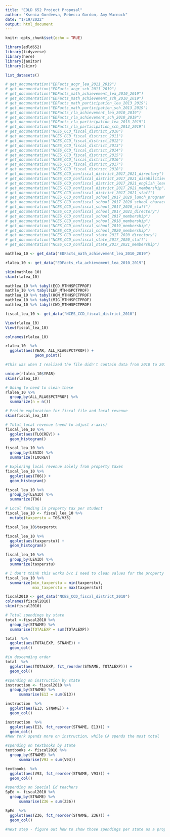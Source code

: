 ```yaml
---
title: "EDLD 652 Project Proposal"
author: "Ksenia Gordeeva, Rebecca Gordon, Amy Warnock"
date: "1/19/2022"
output: html_document
---
```


```r
knitr::opts_chunk$set(echo = TRUE)

library(edld652)
library(tidyverse)
library(here)
library(janitor)
library(skimr)
```

```r
list_datasets()
```

```r
# get_documentation("EDFacts_acgr_lea_2011_2019")
# get_documentation("EDFacts_acgr_sch_2011_2019")
# get_documentation("EDFacts_math_achievement_lea_2010_2019")
# get_documentation("EDFacts_math_achievement_sch_2010_2019")
# get_documentation("EDFacts_math_participation_lea_2013_2019")
# get_documentation("EDFacts_math_participation_sch_2013_2019")
# get_documentation("EDFacts_rla_achievement_lea_2010_2019")
# get_documentation("EDFacts_rla_achievement_sch_2010_2019")
# get_documentation("EDFacts_rla_participation_lea_2013_2019")
# get_documentation("EDFacts_rla_participation_sch_2013_2019")
# get_documentation("NCES_CCD_fiscal_district_2010")
# get_documentation("NCES_CCD_fiscal_district_2011")
# get_documentation("NCES_CCD_fiscal_district_2012")
# get_documentation("NCES_CCD_fiscal_district_2013")
# get_documentation("NCES_CCD_fiscal_district_2014")
# get_documentation("NCES_CCD_fiscal_district_2015")
# get_documentation("NCES_CCD_fiscal_district_2016")
# get_documentation("NCES_CCD_fiscal_district_2017")
# get_documentation("NCES_CCD_fiscal_district_2018")
# get_documentation("NCES_CCD_nonfiscal_district_2017_2021_directory")
# get_documentation("NCES_CCD_nonfiscal_district_2017_2021_disabilities")
# get_documentation("NCES_CCD_nonfiscal_district_2017_2021_english_learners")
# get_documentation("NCES_CCD_nonfiscal_district_2017_2021_membership")
# get_documentation("NCES_CCD_nonfiscal_district_2017_2021_staff")
# get_documentation("NCES_CCD_nonfiscal_school_2017_2020_lunch_program")
# get_documentation("NCES_CCD_nonfiscal_school_2017_2020_school_characteristics")
# get_documentation("NCES_CCD_nonfiscal_school_2017_2020_staff")
# get_documentation("NCES_CCD_nonfiscal_school_2017_2021_directory")
# get_documentation("NCES_CCD_nonfiscal_school_2017_membership")
# get_documentation("NCES_CCD_nonfiscal_school_2018_membership")
# get_documentation("NCES_CCD_nonfiscal_school_2019_membership")
# get_documentation("NCES_CCD_nonfiscal_school_2020_membership")
# get_documentation("NCES_CCD_nonfiscal_state_2017_2020_directory")
# get_documentation("NCES_CCD_nonfiscal_state_2017_2020_staff")
# get_documentation("NCES_CCD_nonfiscal_state_2017_2021_membership")
```

```r
mathlea_10 <- get_data("EDFacts_math_achievement_lea_2010_2019")

rlalea_10 <- get_data("EDFacts_rla_achievement_lea_2010_2019")

skim(mathlea_10)
skim(rlalea_10)

mathlea_10 %>% tabyl(ECD_MTHHSPCTPROF)
mathle_10 %>% tabyl(LEP_MTHHSPCTPROF)
mathlea_10 %>% tabyl(HOM_MTHHSPCTPROF)
mathlea_10 %>% tabyl(MIG_MTHHSPCTPROF)
mathlea_10 %>% tabyl(CWD_MTHHSPCTPROF)

```

```r
fiscal_lea_10 <- get_data("NCES_CCD_fiscal_district_2010")

View(rlalea_10)
View(fiscal_lea_10)

colnames(rlalea_10)

rlalea_10  %>% 
  ggplot(aes(YEAR, ALL_RLA03PCTPROF)) +
             geom_point()

#This was when I realized the file didn't contain data from 2010 to 2019 (which I had thought initially for some reason). It only includes data from 2010.

unique(rlalea_10$YEAR)
skim(rlalea_10)

# Going to need to clean these 
rlalea_10 %>%
  group_by(ALL_RLA03PCTPROF) %>% 
  summarize(n = n())

# Prelim exploration for fiscal file and local revenue
skim(fiscal_lea_10)

# Total local revenue (need to adjust x-axis)
fiscal_lea_10 %>% 
  ggplot(aes(TLOCREV)) +
  geom_histogram()

fiscal_lea_10 %>%
  group_by(LEAID) %>% 
  summarize(TLOCREV) 

# Exploring local revenue solely from property taxes
fiscal_lea_10 %>% 
  ggplot(aes(T06)) +
  geom_histogram()

fiscal_lea_10 %>%
  group_by(LEAID) %>% 
  summarize(T06) 

# Local funding in property tax per student
fiscal_lea_10 <- fiscal_lea_10 %>% 
  mutate(taxperstu = T06/V33)

fiscal_lea_10$taxperstu

fiscal_lea_10 %>% 
  ggplot(aes(taxperstu)) +
  geom_histogram()

fiscal_lea_10 %>%
  group_by(LEAID) %>% 
  summarize(taxperstu)

# I don't think this works b/c I need to clean values for the property tax variable before calculating tax per student
fiscal_lea_10 %>%
  summarize(min_taxperstu = min(taxperstu),
            max_taxperstu = max(taxperstu)) 

```
```r
fiscal2010 <- get_data("NCES_CCD_fiscal_district_2010")
colnames(fiscal2010)
skim(fiscal2010)

# Total spendings by state
total <-fiscal2010 %>% 
  group_by(STNAME) %>%
  summarise(TOTALEXP = sum(TOTALEXP))

total  %>%
  ggplot(aes(TOTALEXP, STNAME)) +
  geom_col()

#in descending order
total  %>%
  ggplot(aes(TOTALEXP, fct_reorder(STNAME, TOTALEXP))) +
  geom_col() 

#spending on instruction by state 
instruction <- fiscal2010 %>%
  group_by(STNAME) %>%
      summarise(E13 = sum(E13))

instruction  %>%
  ggplot(aes(E13, STNAME)) +
  geom_col()

instruction  %>%
  ggplot(aes(E13, fct_reorder(STNAME, E13))) +
  geom_col()
#New York spends more on instruction, while CA spends the most total

#spending on textbooks by state 
textbooks <- fiscal2010 %>%
  group_by(STNAME) %>%
      summarise(V93 = sum(V93))

textbooks  %>%
  ggplot(aes(V93, fct_reorder(STNAME, V93))) +
  geom_col()

#spending on Special Ed teachers
SpEd <- fiscal2010 %>%
  group_by(STNAME) %>%
      summarise(Z36 = sum(Z36))

SpEd  %>%
  ggplot(aes(Z36, fct_reorder(STNAME, Z36))) +
  geom_col()

#next step - figure out how to show those spendings per state as a proportion of the total spending if that state
```
